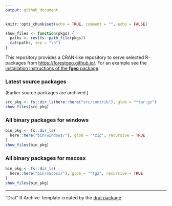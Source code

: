 ```yaml
---
output: github_document
---
```


```r
knitr::opts_chunk$set(echo = TRUE, comment = "", echo = FALSE)

show_files <- function(pkgs) {
  paths <- rev(fs::path_file(pkgs))
  cat(paths, sep = "\n")
}
```

This repository provides a CRAN-like repository to serve selected R-packages from <https://forestgeo.github.io/>. For an example see the [installation instructions of the __fgeo__ package](https://forestgeo.github.io/fgeo/#installation).

### Latest source packages

(Earlier source packages are archived.)

```r
src_pkg <- fs::dir_ls(here::here("src/contrib"), glob = "*tar.gz")
show_files(src_pkg)
```

### All binary packages for windows

```r
bin_pkg <- fs::dir_ls(
  here::here("bin/windows/"), glob = "*zip", recursive = TRUE
)
show_files(bin_pkg)
```

### All binary packages for macosx

```r
bin_pkg <- fs::dir_ls(
  here::here("bin/macosx/"), glob = "*tgz", recursive = TRUE
)
show_files(bin_pkg)
```

---

"Drat" R Archive Template created by the [drat package](https://CRAN.R-project.org/package=drat)


